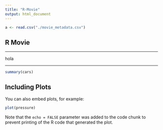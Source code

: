 ```yaml
---
title: "R-Movie"
output: html_document
---
```


```r
a <- read.csv("./movie_metadata.csv")
```

## R Movie
* * *

hola

* * * 


```r
summary(cars)
```

## Including Plots

You can also embed plots, for example:

```r
plot(pressure)
```

Note that the `echo = FALSE` parameter was added to the code chunk to prevent printing of the R code that generated the plot.
